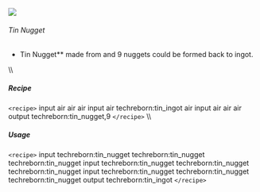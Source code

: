 ![](/mods/techreborn/tin_nugget.png)

###### Tin Nugget

- Tin Nugget** made from
        <Mcitem id="techreborn:tin_ingot"/> and 9
        nuggets could be formed back to ingot.

\\\\

##### Recipe

`<recipe>` input air air air input air techreborn:tin_ingot air
input air air air output techreborn:tin_nugget,9 `</recipe>` \\\\

##### Usage

`<recipe>` input techreborn:tin_nugget techreborn:tin_nugget
techreborn:tin_nugget input techreborn:tin_nugget techreborn:tin_nugget
techreborn:tin_nugget input techreborn:tin_nugget techreborn:tin_nugget
techreborn:tin_nugget output techreborn:tin_ingot `</recipe>`

